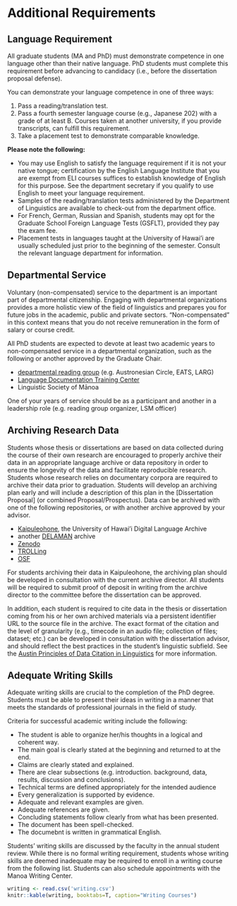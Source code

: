 # Additional Requirements

## Language Requirement

All graduate students (MA and PhD) must demonstrate competence in one language other than their native language. PhD students must complete this requirement before advancing to candidacy (i.e., before the dissertation proposal defense).

You can demonstrate your language competence in one of three ways:

1.  Pass a reading/translation test.
2.  Pass a fourth semester language course (e.g., Japanese 202) with a grade of at least B. Courses taken at another university, if you provide transcripts, can fulfill this requirement.
3.  Take a placement test to demonstrate comparable knowledge.

**Please note the following:**

-   You may use English to satisfy the language requirement if it is not your native tongue; certification by the English Language Institute that you are exempt from ELI courses suffices to establish knowledge of English for this purpose. See the department secretary if you qualify to use English to meet your language requirement.
-   Samples of the reading/translation tests administered by the Department of Linguistics are available to check-out from the department office.
-   For French, German, Russian and Spanish, students may opt for the Graduate School Foreign Language Tests (GSFLT), provided they pay the exam fee.
-   Placement tests in languages taught at the University of Hawai'i are usually scheduled just prior to the beginning of the semester. Consult the relevant language department for information.

## Departmental Service {#service}

Voluntary (non-compensated) service to the department is an important part of departmental citizenship. Engaging with departmental organizations provides a more holistic view of the field of linguistics and prepares you for future jobs in the academic, public and private sectors. "Non-compensated" in this context means that you do not receive remuneration in the form of salary or course credit. 

All PhD students are expected to devote at least two academic years to non-compensated service in a departmental organization, such as the following or another approved by the Graduate Chair.

- [departmental reading group](https://manoa.hawaii.edu/linguistics/research-reading-groups/) (e.g. Austronesian Circle, EATS, LARG)
- [Language Documentation Training Center](http://ldtc.org)
- Linguistic Society of Mānoa

One of your years of service should be as a participant and another in a leadership role (e.g. reading group organizer, LSM officer)





## Archiving Research Data  {#archiving}

Students whose thesis or dissertations are based on data collected during the course of their own research are encouraged to properly archive their data in an appropriate language archive or data repository in order to ensure the longevity of the data and facilitate reproducible research. Students whose research relies on documentary corpora are required to archive their data prior to graduation. Students will develop an archiving plan early and will include a description of this plan in the [Dissertation Proposal] (or combined Proposal/Prospectus). Data can be archived with one of the following repositories, or with another archive approved by your advisor.

-   [Kaipuleohone](https://hdl.handle.net/10125/4250), the University of Hawai'i Digital Language Archive
-   another [DELAMAN](http://www.delaman.org) archive
-   [Zenodo](http://zenodo.org)
-   [TROLLing](https://trolling.uit.no/)
-   [OSF](http:/osf.io)

For students archiving their data in Kaipuleohone, the archiving plan should be developed in consultation with the current archive director. All students will be required to submit proof of deposit in writing from the archive director to the committee before the dissertation can be approved.

In addition, each student is required to cite data in the thesis or dissertation coming from his or her own archived materials via a persistent identifier URL to the source file in the archive. The exact format of the citation and the level of granularity (e.g., timecode in an audio file; collection of files; dataset; etc.) can be developed in consultation with the dissertation advisor, and should reflect the best practices in the student's linguistic subfield. See the [Austin Principles of Data Citation in Linguistics](https://site.uit.no/linguisticsdatacitation/) for more information.

## Adequate Writing Skills {#writing}

Adequate writing skills are crucial to the completion of the PhD degree. Students must be able to present their ideas in writing in a manner that meets the standards of professional journals in the field of study.

Criteria for successful academic writing include the following:

-   The student is able to organize her/his thoughts in a logical and coherent way.
-   The main goal is clearly stated at the beginning and returned to at the end.
-   Claims are clearly stated and explained.
-   There are clear subsections (e.g. introduction. background, data, results, discussion and conclusions).
-   Technical terms are defined appropriately for the intended audience
-   Every generalization is supported by evidence.
-   Adequate and relevant examples are given.
-   Adequate references are given.
-   Concluding statements follow clearly from what has been presented.
-   The document has been spell-checked.
-   The documebnt is written in grammatical English.

Students' writing skills are discussed by the faculty in the annual student review. While there is no formal writing requirement, students whose writing skills are deemed inadequate may be required to enroll in a writing course from the following list. Students can also schedule appointments with the Manoa Writing Center.


```r
writing <- read.csv('writing.csv')
knitr::kable(writing, booktabs=T, caption="Writing Courses")
```
